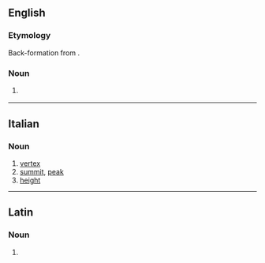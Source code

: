 {{also|vértice}}

==English==

===Etymology===
Back-formation from {{m|en|vertices}}.

===Noun===
{{en-noun}}

# {{lb|en|non-standard}} {{alternative form of|vertex|lang=en}}

----

==Italian==

===Noun===
{{it-noun|m}}

# [[vertex]]
# [[summit]], [[peak]]
# [[height]]

----

==Latin==

===Noun===
{{la-noun-form|vertice}}

# {{inflection of|vertex||abl|s|lang=la}}